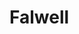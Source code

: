 
# Falwell

<ProjectDetails
  region="Westerlands"
  house="House Falwell"
  type="Keep"
  status="Completed"
  warp="/warp falwell"
  projectLead="otty"
  dateStarted="September 14, 2016"
  dateCompleted="September 14, 2016"
/>

